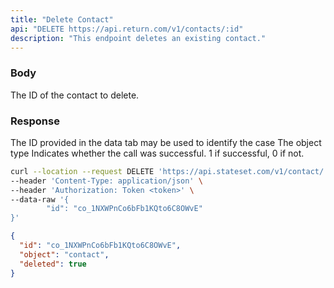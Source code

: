 ```yaml
---
title: "Delete Contact"
api: "DELETE https://api.return.com/v1/contacts/:id"
description: "This endpoint deletes an existing contact."
---
```


### Body

<ParamField body="id" type="string">
  The ID of the contact to delete.
</ParamField>

### Response

<ResponseField name="id" type="string">
  The ID provided in the data tab may be used to identify the case
</ResponseField>

<ResponseField name="object" type="string">
  The object type
</ResponseField>

<ResponseField name="success" type="number">
  Indicates whether the call was successful. 1 if successful, 0 if not.
</ResponseField>

<RequestExample>

```bash cURL
curl --location --request DELETE 'https://api.stateset.com/v1/contact/:id' \
--header 'Content-Type: application/json' \
--header 'Authorization: Token <token>' \
--data-raw '{
		"id": "co_1NXWPnCo6bFb1KQto6C8OWvE"
}'
```

</RequestExample>

<ResponseExample>

```json Response
{
  "id": "co_1NXWPnCo6bFb1KQto6C8OWvE",
  "object": "contact",
  "deleted": true
}
```

</ResponseExample>
